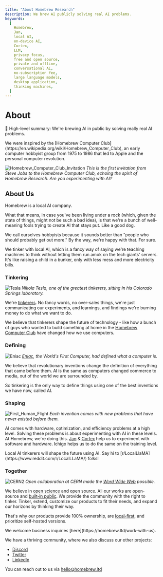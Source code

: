 ```yaml
---
title: "About Homebrew Research"
description: We brew AI publicly solving real AI problems.
keywords:
  [
    Homebrew,
    Jan,
    local AI, 
    on-device AI,
    Cortex,
    LLM,
    privacy focus,
    free and open source,
    private and offline,
    conversational AI,
    no-subscription fee,
    large language models,
    desktop application,
    thinking machines,
  ]
---
```



# About

🖖 High-level summary: We're brewing AI in public by solving really real AI problems.

<Callout type="info" emoji="ℹ️">
We were inspired by the [Homebrew Computer Club](https://en.wikipedia.org/wiki/Homebrew_Computer_Club), an early computer hobbyist group from 1975 to 1986 that led to Apple and the personal computer revolution.
</Callout>

![Homebrew_Computer_Club_Invitation](./_assets/Invitation_to_First_Homebrew_Computer_Club_meeting.jpg)
_This is the first invitation from Steve Jobs to the Homebrew Computer Club, echoing the spirit of Homebrew Research: Are you experimenting with AI?_

## About Us

<Callout emoji="👾">
Homebrew is a local AI company.
</Callout>

What that means, in case you've been living under a rock (which, given the state of things, might not be such a bad idea), is that we're a bunch of well-meaning fools trying to create AI that stays put. Like a good dog. 

We call ourselves hobbyists because it sounds better than "people who should probably get out more." By the way, we're happy with that. For sure. 

We tinker with local AI, which is a fancy way of saying we're teaching machines to think without letting them run amok on the tech giants' servers. It's like raising a child in a bunker, only with less mess and more electricity bills.

### Tinkering

![Tesla](./_assets/tesla_in_his_lab.webp)
_Nikola Tesla, one of the greatest tinkerers, sitting in his Colorado Springs laboratory._

We're [tinkerers](https://cleanlanguage.com/stochastic-tinkering/#:~:text=Tinkering%E2%80%9D%20means%20adjusting%20and%20experimenting,art%20itself%E2%80%9D.%5B1%5D).  No fancy words, no over-sales things, we're just communicating our experiments, and learnings, and findings we're burning money to do what we want to do.  

We believe that tinkerers shape the future of technology - like how a bunch of guys who wanted to build something at home in the [Homebrew Computer Club](https://researchwith.njit.edu/en/publications/imagining-the-personal-computer-conceptualizations-of-the-homebre) have changed how we use computers.

### Defining

![Eniac](./_assets/eniac_computer.jpg)
_[Eniac](https://www.computerhistory.org/revolution/birth-of-the-computer/4/78), the World's First Computer, had defined what a computer is._

We believe that revolutionary inventions change the definition of everything that came before them. AI is the same as computers changed commerce to media, out of the world we are surrounded by. 

So tinkering is the only way to define things using one of the best inventions we have now, called AI.

### Shaping

![First_Human_Flight](./_assets/First-human-flight.jpg)
_Each invention comes with new problems that have never existed before them._

AI comes with hardware, optimization, and efficiency problems at a high level. Solving these problems is about experimenting with AI in these levels. At Homebrew, we're doing this. [Jan](https://jan.ai/) & [Cortex](https://cortex.so/) help us to experiment with software and hardware. Ichigo helps us to do the same on the training level.

<Callout emoji="👾">
Local AI tinkerers will shape the future using AI. Say hi to [r/LocalLlaMA](https://www.reddit.com/r/LocalLLaMA/) folks!
</Callout>

### Together

![CERN2](./_assets/Screenshot-World-Wide-Web-project-small.jpg)
_Open collaboration at CERN made the [Word Wide Web](https://home.cern/science/computing/birth-web) possible._

We believe in [open science](https://www.cos.io/open-science) and open source. All our works are open-source and [built-in public](https://www.smallschool.is/build-in-public/what#:~:text=It%20means%20building%20a%20company,were%20making%20as%20trade%20secrets.). We provide the community with the right to tinker. Tinker, extend, customize our products to fit their needs, and expand our horizons by thinking their way.

That's why our products provide 100% ownership, are [local-first](https://www.inkandswitch.com/local-first/), and prioritize self-hosted versions.

<Callout>
We welcome business inquiries [here](https://homebrew.ltd/work-with-us).
</Callout>

We have a thriving community, where we also discuss our other projects:

- [Discord](https://discord.gg/AAGQNpJQtH)
- [Twitter](https://twitter.com/homebrewltd)
- [LinkedIn](https://www.linkedin.com/company/homebrewltd/)

You can reach out to us via hello@homebrew.ltd